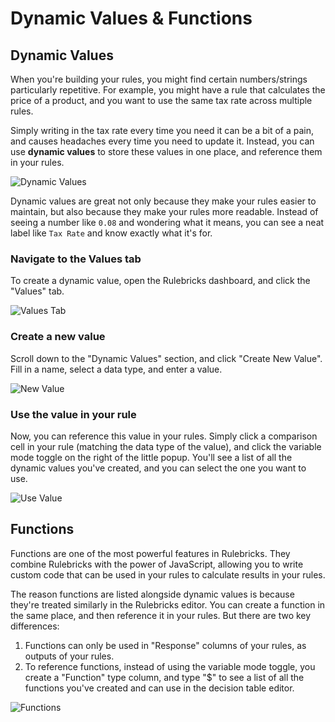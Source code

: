 # Dynamic Values & Functions

## Dynamic Values

When you're building your rules, you might find certain numbers/strings particularly repetitive. For example, you might have a rule that calculates the price of a product, and you want to use the same tax rate across multiple rules.

Simply writing in the tax rate every time you need it can be a bit of a pain, and causes headaches every time you need to update it. Instead, you can use **dynamic values** to store these values in one place, and reference them in your rules.

![Dynamic Values](/static/images/advanced-features/values-1.png)

Dynamic values are great not only because they make your rules easier to maintain, but also because they make your rules more readable. Instead of seeing a number like `0.08` and wondering what it means, you can see a neat label like `Tax Rate` and know exactly what it's for.


<Steps>

### Navigate to the Values tab

To create a dynamic value, open the Rulebricks dashboard, and click the "Values" tab.

![Values Tab](/static/images/advanced-features/dynamic-values-tab.png)

### Create a new value

Scroll down to the "Dynamic Values" section, and click "Create New Value". Fill in a name, select a data type, and enter a value.

![New Value](/static/images/advanced-features/creating-values.png)

### Use the value in your rule

Now, you can reference this value in your rules. Simply click a comparison cell in your rule (matching the data type of the value), and click the variable mode toggle on the right of the little popup. You'll see a list of all the dynamic values you've created, and you can select the one you want to use.

![Use Value](/static/images/advanced-features/values-1.png)

</Steps>

## Functions

Functions are one of the most powerful features in Rulebricks. They combine Rulebricks with the power of JavaScript, allowing you to write custom code that can be used in your rules to calculate results in your rules.

The reason functions are listed alongside dynamic values is because they're treated similarly in the Rulebricks editor. You can create a function in the same place, and then reference it in your rules. But there are two key differences:

1. Functions can only be used in "Response" columns of your rules, as outputs of your rules.
2. To reference functions, instead of using the variable mode toggle, you create a "Function" type column, and type "$" to see a list of all the functions you've created and can use in the decision table editor.

![Functions](/static/images/advanced-features/values-2.png)

